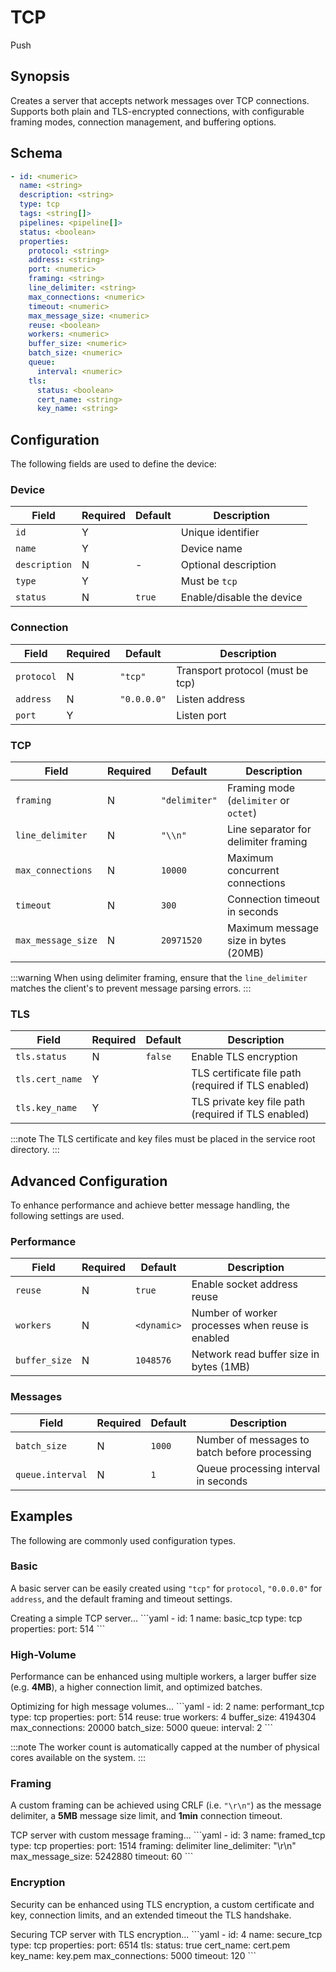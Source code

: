 # TCP

<span className="theme-doc-version-badge badge badge--secondary">Push</span>

## Synopsis

Creates a server that accepts network messages over TCP connections. Supports both plain and TLS-encrypted connections, with configurable framing modes, connection management, and buffering options.

## Schema

```yaml
- id: <numeric>
  name: <string>
  description: <string>
  type: tcp
  tags: <string[]>
  pipelines: <pipeline[]>
  status: <boolean>
  properties:
    protocol: <string>
    address: <string>
    port: <numeric>
    framing: <string>
    line_delimiter: <string>
    max_connections: <numeric>
    timeout: <numeric>
    max_message_size: <numeric>
    reuse: <boolean>
    workers: <numeric>
    buffer_size: <numeric>
    batch_size: <numeric>
    queue:
      interval: <numeric>
    tls:
      status: <boolean>
      cert_name: <string>
      key_name: <string>
```

## Configuration

The following fields are used to define the device:

### Device

|Field|Required|Default|Description|
|---|---|---|---|
|`id`|Y||Unique identifier|
|`name`|Y||Device name|
|`description`|N|-|Optional description|
|`type`|Y||Must be `tcp`|
|`status`|N|`true`|Enable/disable the device|

### Connection

|Field|Required|Default|Description|
|---|---|---|---|
|`protocol`|N|`"tcp"`|Transport protocol (must be tcp)|
|`address`|N|`"0.0.0.0"`|Listen address|
|`port`|Y||Listen port|

### TCP

|Field|Required|Default|Description|
|---|---|---|---|
|`framing`|N|`"delimiter"`|Framing mode (`delimiter` or `octet`)|
|`line_delimiter`|N|`"\\n"`|Line separator for delimiter framing|
|`max_connections`|N|`10000`|Maximum concurrent connections|
|`timeout`|N|`300`|Connection timeout in seconds|
|`max_message_size`|N|`20971520`|Maximum message size in bytes (20MB)|

:::warning
When using delimiter framing, ensure that the `line_delimiter` matches the client's to prevent message parsing errors.
:::

### TLS

|Field|Required|Default|Description|
|---|---|---|---|
|`tls.status`|N|`false`|Enable TLS encryption|
|`tls.cert_name`|Y||TLS certificate file path (required if TLS enabled)|
|`tls.key_name`|Y||TLS private key file path (required if TLS enabled)|

:::note
The TLS certificate and key files must be placed in the service root directory.
:::

## Advanced Configuration

To enhance performance and achieve better message handling, the following settings are used.

### Performance

|Field|Required|Default|Description|
|---|---|---|---|
|`reuse`|N|`true`|Enable socket address reuse|
|`workers`|N|`<dynamic>`|Number of worker processes when reuse is enabled|
|`buffer_size`|N|`1048576`|Network read buffer size in bytes (1MB)|

### Messages

|Field|Required|Default|Description|
|---|---|---|---|
|`batch_size`|N|`1000`|Number of messages to batch before processing|
|`queue.interval`|N|`1`|Queue processing interval in seconds|

## Examples

The following are commonly used configuration types.

### Basic

A basic server can be easily created using `"tcp"` for `protocol`, `"0.0.0.0"` for `address`, and the default framing and timeout settings.

<ExampleGrid>
  <CommentCol>
    Creating a simple TCP server...
  </CommentCol>
  <CodeCol>
    ```yaml
    - id: 1
      name: basic_tcp
      type: tcp
      properties:
        port: 514
    ```
  </CodeCol>
</ExampleGrid>

### High-Volume

Performance can be enhanced using multiple workers, a larger buffer size (e.g. **4MB**), a higher connection limit, and optimized batches.

<ExampleGrid>
  <CommentCol>
    Optimizing for high message volumes...
  </CommentCol>
  <CodeCol>
    ```yaml
    - id: 2
      name: performant_tcp
      type: tcp
      properties:
        port: 514
        reuse: true
        workers: 4
        buffer_size: 4194304
        max_connections: 20000
        batch_size: 5000
        queue:
          interval: 2
    ```
  </CodeCol>
</ExampleGrid>

:::note
The worker count is automatically capped at the number of physical cores available on the system.
:::

### Framing

A custom framing can be achieved using CRLF (i.e. `"\r\n"`) as the message delimiter, a **5MB** message size limit, and **1min** connection timeout.

<ExampleGrid>
  <CommentCol>
    TCP server with custom message framing...
  </CommentCol>
  <CodeCol>
    ```yaml
    - id: 3
      name: framed_tcp
      type: tcp
      properties:
        port: 1514
        framing: delimiter
        line_delimiter: "\r\n"
        max_message_size: 5242880
        timeout: 60
    ```
  </CodeCol>
</ExampleGrid>

### Encryption

Security can be enhanced using TLS encryption, a custom certificate and key, connection limits, and an extended timeout the TLS handshake.

<ExampleGrid>
  <CommentCol>
    Securing TCP server with TLS encryption...
  </CommentCol>
  <CodeCol>
    ```yaml
    - id: 4
      name: secure_tcp
      type: tcp
      properties:
        port: 6514
        tls:
          status: true
          cert_name: cert.pem
          key_name: key.pem
        max_connections: 5000
        timeout: 120
    ```
  </CodeCol>
</ExampleGrid>
